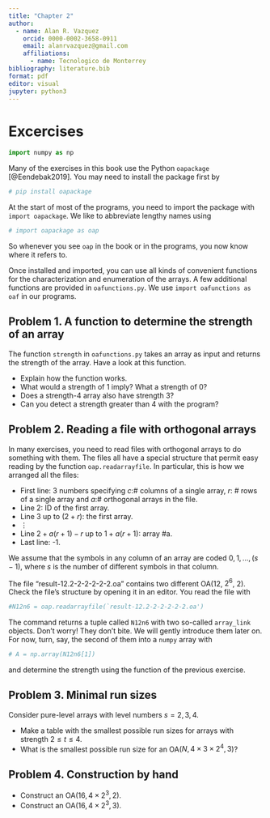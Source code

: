 ```yaml
---
title: "Chapter 2"
author: 
  - name: Alan R. Vazquez
    orcid: 0000-0002-3658-0911
    email: alanrvazquez@gmail.com
    affiliations:
      - name: Tecnologico de Monterrey
bibliography: literature.bib 
format: pdf
editor: visual
jupyter: python3
---
```


# Excercises

```python
import numpy as np
```

Many of the exercises in this book use the Python `oapackage` [@Eendebak2019]. You may need to install the package first by

```python
# pip install oapackage
```

At the start of most of the programs, you need to import the package with `import oapackage`. We like to abbreviate lengthy names using 

```python
# import oapackage as oap
```

So whenever you see `oap` in the book or in the programs, you now know where it refers to.

Once installed and imported, you can use all kinds of convenient functions for the characterization and enumeration of the arrays. A few additional functions are provided in `oafunctions.py`. We use `import oafunctions as oaf` in our programs.

## Problem 1. A function to determine the strength of an array

The function `strength` in `oafunctions.py` takes an array as input and returns the strength of the array. Have a look at this function.

- Explain how the function works.
- What would a strength of 1 imply? What a strength of 0?
- Does a strength-4 array also have strength 3?
- Can you detect a strength greater than 4 with the program?

## Problem 2. Reading a file with orthogonal arrays

In many exercises, you need to read files with orthogonal arrays to do something with them. The files all have a special structure that permit easy reading by the function `oap.readarrayfile`. In particular, this is how we arranged all the files:

- First line: 3 numbers specifying $c$:\# columns of a single array, $r$: \# rows of a single array and $a$:\# orthogonal arrays in the file.
- Line 2: ID of the first array.
- Line 3 up to $(2+r)$: the first array.
- $\vdots$
- Line $2+a(r+1)-r$ up to $1+a(r+1)$: array \#a.
- Last line: -1.

We assume that the symbols in any column of an array are coded $0,1,\ldots,(s-1)$, where $s$ is the number of different symbols in that column.

The file "result-12.2-2-2-2-2-2.oa" contains two different OA(12, $2^6$, 2). Check the file's structure by opening it in an editor. You read the file with

```python
#N12n6 = oap.readarrayfile(`result-12.2-2-2-2-2-2.oa')
```

The command returns a tuple called `N12n6` with two so-called `array_link` objects. Don't worry! They don't bite. We will gently introduce them later on. For now, turn, say, the second of them into a `numpy` array with 

```python
# A = np.array(N12n6[1]) 
```

and determine the strength using the function of the previous exercise.



## Problem 3. Minimal run sizes

Consider pure-level arrays with level numbers $s=2,3,4$.

- Make a table with the smallest possible run sizes for arrays with strength $2 \le t \le 4$.
- What is the smallest possible run size for an OA($N, 4\times 3 \times 2^4, 3$)?

## Problem 4. Construction by hand

- Construct an OA($16, 4 \times 2^3, 2$).
- Construct an OA($16, 4 \times 2^3, 3$).
